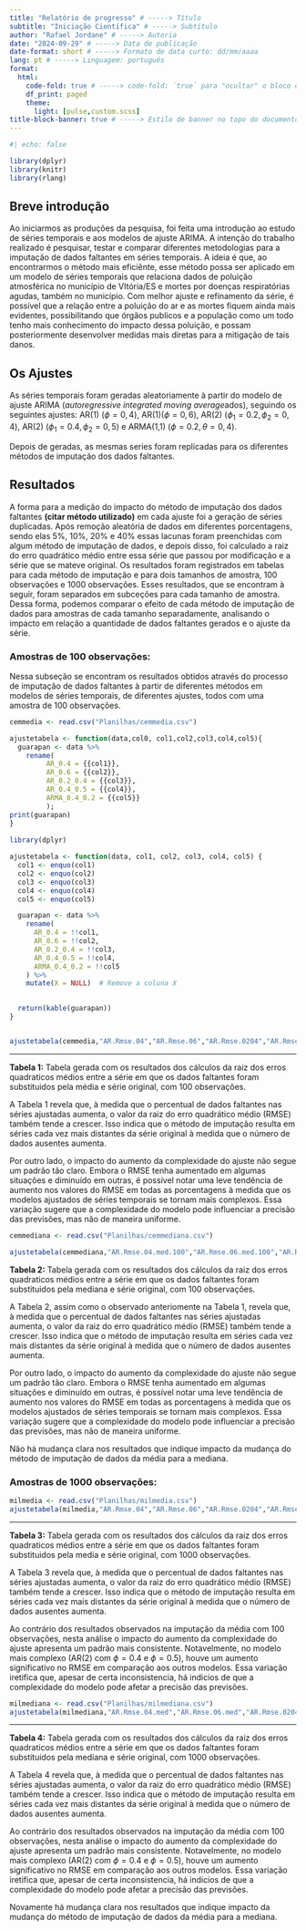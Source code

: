 ```yaml
---
title: "Relatório de progresso" # -----> Título
subtitle: "Iniciação Científica" # -----> Subtítulo
author: "Rafael Jordane" # -----> Autoria
date: "2024-09-29" # -----> Data de publicação
date-format: short # -----> Formato de data curto: dd/mm/aaaa
lang: pt # -----> Linguagem: português
format: 
  html:  
    code-fold: true # -----> code-fold: `true` para "ocultar" o bloco de códigos
    df_print: paged
    theme: 
      light: [pulse,custom.scss]
title-block-banner: true # -----> Estilo de banner no topo do documento
---
```


```r
#| echo: false

library(dplyr)
library(knitr)
library(rlang)
```

## Breve introdução

Ao iniciarmos as produções da pesquisa, foi feita uma introdução ao estudo de séries temporais e aos modelos de ajuste ARIMA. A intenção do trabalho realizado é pesquisar, testar e comparar diferentes metodologias para a imputação de dados faltantes em séries temporais. A ideia é que, ao encontrarmos o método mais eficiênte, esse método possa ser aplicado em um modelo de séries temporais que relaciona dados de poluição atmosférica no município de VItória/ES e mortes por doenças respiratórias agudas, também no município. Com melhor ajuste e refinamento da série, é possível que a relação entre a poluição do ar e as mortes fiquem ainda mais evidentes, possibilitando que órgãos publicos e a população como um todo tenho mais conhecimento do impacto dessa poluição, e possam posteriormente desenvolver medidas mais diretas para a mitigação de tais danos.

## Os Ajustes

As séries temporais foram geradas aleatoriamente à partir do modelo de ajuste ARIMA (*autoregressive integrated moving average*ados), seguindo os seguintes ajustes: AR(1) $(\phi=0,4)$, AR(1)$(\phi=0,6)$, AR(2) $(\phi_1=0.2, \phi_2=0,4)$, AR(2) $(\phi_1=0.4, \phi_2=0,5)$ e ARMA(1,1) $(\phi=0.2, \theta=0,4)$.

Depois de geradas, as mesmas series foram replicadas para os diferentes métodos de imputação dos dados faltantes.

## Resultados

A forma para a medição do impacto do método de imputação dos dados faltantes **(citar método utilizado)** em cada ajuste foi a geração de séries duplicadas. Após remoção aleatória de dados em diferentes porcentagens, sendo elas 5%, 10%, 20% e 40% essas lacunas foram preenchidas com algum método de imputação de dados, e depois disso, foi calculado a raiz do erro quadrático médio entre essa série que passou por modificação e a série que se mateve original. Os resultados foram registrados em tabelas para cada método de imputação e para dois tamanhos de amostra, 100 observações e 1000 observações. Esses resultados, que se encontram à seguir, foram separados em subceções para cada tamanho de amostra. Dessa forma, podemos comparar o efeito de cada método de imputação de dados para amostras de cada tamanho separadamente, analisando o impacto em relação a quantidade de dados faltantes gerados e o ajuste da série.

### Amostras de 100 observações:

Nessa subseção se encontram os resultados obtidos através do processo de imputação de dados faltantes à partir de diferentes métodos em modelos de séries temporais, de diferentes ajustes, todos com uma amostra de 100 observações.

```r
cemmedia <- read.csv("Planilhas/cemmedia.csv") 

ajustetabela <- function(data,col0, col1,col2,col3,col4,col5){
  guarapan <- data %>%
    rename(
         AR_0.4 = {{col1}},
         AR_0.6 = {{col2}},
         AR_0.2_0.4 = {{col3}}, 
         AR_0.4_0.5 = {{col4}}, 
         ARMA_0.4_0.2 = {{col5}}
         );
print(guarapan)
}
    
library(dplyr)

ajustetabela <- function(data, col1, col2, col3, col4, col5) {
  col1 <- enquo(col1)
  col2 <- enquo(col2)
  col3 <- enquo(col3)
  col4 <- enquo(col4)
  col5 <- enquo(col5)

  guarapan <- data %>%
    rename(
      AR_0.4 = !!col1,
      AR_0.6 = !!col2,
      AR_0.2_0.4 = !!col3,
      AR_0.4_0.5 = !!col4,
      ARMA_0.4_0.2 = !!col5
    ) %>%
    mutate(X = NULL)  # Remove a coluna X
  

  return(kable(guarapan))
}


ajustetabela(cemmedia,"AR.Rmse.04","AR.Rmse.06","AR.Rmse.0204","AR.Rmse.0405","ARMA.Rmse.0402")

```

------------------------------------------------------------------------

**Tabela 1:** Tabela gerada com os resultados dos cálculos da raiz dos erros quadraticos médios entre a série em que os dados faltantes foram substituidos pela média e série original, com 100 observações.

A Tabela 1 revela que, à medida que o percentual de dados faltantes nas séries ajustadas aumenta, o valor da raiz do erro quadrático médio (RMSE) também tende a crescer. Isso indica que o método de imputação resulta em séries cada vez mais distantes da série original à medida que o número de dados ausentes aumenta.

Por outro lado, o impacto do aumento da complexidade do ajuste não segue um padrão tão claro. Embora o RMSE tenha aumentado em algumas situações e diminuído em outras, é possível notar uma leve tendência de aumento nos valores do RMSE em todas as porcentagens à medida que os modelos ajustados de séries temporais se tornam mais complexos. Essa variação sugere que a complexidade do modelo pode influenciar a precisão das previsões, mas não de maneira uniforme.

```r
cemmediana <- read.csv("Planilhas/cemmediana.csv") 

ajustetabela(cemmediana,"AR.Rmse.04.med.100","AR.Rmse.06.med.100","AR.Rmse.0204.med.100","AR.Rmse.0405.med.100","ARMA.Rmse.0402.med.100")
```

**Tabela 2:** Tabela gerada com os resultados dos cálculos da raiz dos erros quadraticos médios entre a série em que os dados faltantes foram substituidos pela mediana e série original, com 100 observações.

A Tabela 2, assim como o observado anteriomente na Tabela 1, revela que, à medida que o percentual de dados faltantes nas séries ajustadas aumenta, o valor da raiz do erro quadrático médio (RMSE) também tende a crescer. Isso indica que o método de imputação resulta em séries cada vez mais distantes da série original à medida que o número de dados ausentes aumenta.

Por outro lado, o impacto do aumento da complexidade do ajuste não segue um padrão tão claro. Embora o RMSE tenha aumentado em algumas situações e diminuído em outras, é possível notar uma leve tendência de aumento nos valores do RMSE em todas as porcentagens à medida que os modelos ajustados de séries temporais se tornam mais complexos. Essa variação sugere que a complexidade do modelo pode influenciar a precisão das previsões, mas não de maneira uniforme.

Não há mudança clara nos resultados que indique impacto da mudança do método de imputação de dados da média para a mediana.

### Amostras de 1000 observações:

```r
milmedia <- read.csv("Planilhas/milmedia.csv")
ajustetabela(milmedia,"AR.Rmse.04","AR.Rmse.06","AR.Rmse.0204","AR.Rmse.0405","ARMA.Rmse.0402")

```

------------------------------------------------------------------------

**Tabela 3:** Tabela gerada com os resultados dos cálculos da raiz dos erros quadraticos médios entre a série em que os dados faltantes foram substituidos pela media e série original, com 1000 observações.

A Tabela 3 revela que, à medida que o percentual de dados faltantes nas séries ajustadas aumenta, o valor da raiz do erro quadrático médio (RMSE) também tende a crescer. Isso indica que o método de imputação resulta em séries cada vez mais distantes da série original à medida que o número de dados ausentes aumenta.

Ao contrário dos resultados observados na imputação da média com 100 observações, nesta análise o impacto do aumento da complexidade do ajuste apresenta um padrão mais consistente. Notavelmente, no modelo mais complexo (AR(2) com $\phi=0.4$ e $\phi=0.5$), houve um aumento significativo no RMSE em comparação aos outros modelos. Essa variação iretifica que, apesar de certa inconsistencia, há indicios de que a complexidade do modelo pode afetar a precisão das previsões.

```r
milmediana <- read.csv("Planilhas/milmediana.csv")
ajustetabela(milmediana,"AR.Rmse.04.med","AR.Rmse.06.med","AR.Rmse.0204.med","AR.Rmse.0405.med","ARMA.Rmse.0402.med")
```

------------------------------------------------------------------------

**Tabela 4:** Tabela gerada com os resultados dos cálculos da raiz dos erros quadraticos médios entre a série em que os dados faltantes foram substituidos pela mediana e série original, com 1000 observações.

A Tabela 4 revela que, à medida que o percentual de dados faltantes nas séries ajustadas aumenta, o valor da raiz do erro quadrático médio (RMSE) também tende a crescer. Isso indica que o método de imputação resulta em séries cada vez mais distantes da série original à medida que o número de dados ausentes aumenta.

Ao contrário dos resultados observados na imputação da média com 100 observações, nesta análise o impacto do aumento da complexidade do ajuste apresenta um padrão mais consistente. Notavelmente, no modelo mais complexo (AR(2) com $\phi=0.4$ e $\phi=0.5$), houve um aumento significativo no RMSE em comparação aos outros modelos. Essa variação iretifica que, apesar de certa inconsistencia, há indicios de que a complexidade do modelo pode afetar a precisão das previsões.

Novamente há mudança clara nos resultados que indique impacto da mudança do método de imputação de dados da média para a mediana.
